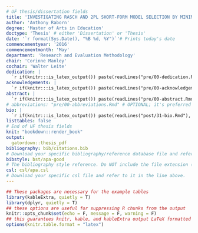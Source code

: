 ```yaml
---
# UF thesis/dissertation fields
title: 'INVESTIGATING RASCH AND 2PL SHORT-FORM MODEL SELECTION BY MINIMIZING OUT-SAMPLE CLASSIFICATION ERROR' # ALL CAPS
author: 'Anthony Raborn'
degree: 'Master of Arts in Education'
doctype: 'Thesis' # either 'Dissertation' or 'Thesis'
date: '`r format(Sys.Date(), "%B %d, %Y")`'# Prints today's date
commencementyear: '2016'
commencementmonth: 'May'
department: 'Research and Evaluation Methodology'
chair: 'Corinne Manley'
cochair: 'Walter Leite'
dedication: |
  `r if(knitr:::is_latex_output()) paste(readLines("pre/00-dedication.Rmd"), collapse = '\n  ')`
acknowledgements: |
  `r if(knitr:::is_latex_output()) paste(readLines("pre/00-acknowledgements.Rmd"), collapse = '\n  ')`
abstract: |
  `r if(knitr:::is_latex_output()) paste(readLines("pre/00-abstract.Rmd"), collapse = '\n  ')`
# abbreviations: "pre/00-abbreviations.Rmd" # OPTIONAL; it's preferred to write out abbreviations the first time you use them
bio: |
  `r if(knitr:::is_latex_output()) paste(readLines("post/31-bio.Rmd"), collapse = '\n  ')`
listtables: false
# End of UF thesis fields
knit: "bookdown::render_book"
output:
  gatordown::thesis_pdf
bibliography: bib/citations.bib
# Download your specific bibliography/reference database file and refer to it in the line above.
bibstyle: bst/apa-good
# The bibliography style reference. Do NOT include the file extension (.bst)!
csl: csl/apa.csl
# Download your specific csl file and refer to it in the line above.
---
```




```r
## These packages are necessary for the example tables
library(kableExtra, quietly = T)
library(dplyr, quietly = T)
## these options are useful for suppressing R chunks from the output
knitr::opts_chunk$set(echo = F, message = F, warning = F)
## this guarantees knitr, kable, and kableExtra output LaTeX formatted tables
options(knitr.table.format = "latex")
```

